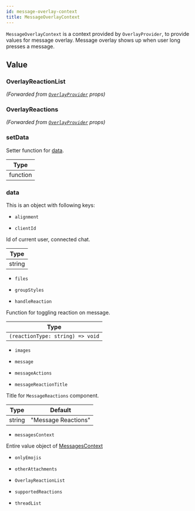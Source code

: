 ```yaml
---
id: message-overlay-context
title: MessageOverlayContext
---
```




`MessageOverlayContext` is a context provided by `OverlayProvider`, to provide values for message overlay. Message overlay shows up when user long presses a message.

## Value

<!-- ### MessageActions -->

### OverlayReactionList

_(Forwarded from [`OverlayProvider`](../../core-components/overlay-provider) props)_

<OverlayReactionList />

### OverlayReactions

_(Forwarded from [`OverlayProvider`](../../core-components/overlay-provider) props)_

<OverlayReactions />

<!-- ### reset -->

### setData

Setter function for [data](#data).

| Type |
| - |
| function |

### data

This is an object with following keys:

  - `alignment`

  <Alignment />

  - `clientId`

  Id of current user, connected chat.

  | Type |
  | - |
  | string |

  - `files`

  <Files />

  - `groupStyles`

  <GroupStyles />

  - `handleReaction`

  Function for toggling reaction on message.

  | Type |
  | - |
  | `(reactionType: string) => void` |

  - `images`

  <Images />

  - `message`

  <MessageProp />

  - `messageActions`

  <MessageActions />

  - `messageReactionTitle`

  Title for `MessageReactions` component.

  | Type | Default |
  | - | - |
  | string | "Message Reactions" |

  - `messagesContext`

  Entire value object of [MessagesContext](../messages-context)

  - `onlyEmojis`

  <OnlyEmojis />

  - `otherAttachments`

  <OtherAttachments />

  - `OverlayReactionList`

  <OverlayReactionList />

  - `supportedReactions`

  <SupportedReactions />

  - `threadList`

  <ThreadList />